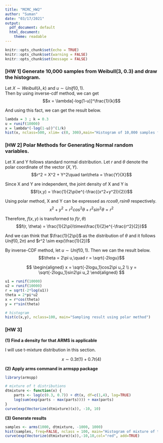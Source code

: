 ```yaml
---
title: "MCMC_HW2"
author: "Suman"
date: "03/17/2021"
output:
  pdf_document: default
  html_document:
    theme: readable
---
```



```r
knitr::opts_chunk$set(echo = TRUE)
knitr::opts_chunk$set(warning = FALSE)
knitr::opts_chunk$set(message = FALSE)
```


### [HW 1] Generate 10,000 samples from Weibull(3, 0.3) and draw the histogram.

Let $X \sim Weibull(\lambda, k)$ and $u \sim Unif(0,1)$.  
Then by using inverse-cdf method, we can get $$x = \lambda[-log(1-u)]^\frac{1}{k}$$
    
And using this fact, we can get the result below.

```r
lambda = 3 ; k = 0.3
u = runif(10000)
x = lambda*(-log(1-u))^(1/k)
hist(x, nclass=500, xlim= c(0, 300),main="Histogram of 10,000 samples from Weibull(3, 0.3)")
```


### [HW 2] Polar Methods for Generating Normal random variables.

Let X and Y follows standard normal distribution. Let $r$ and $\theta$ denote the polar coordinate of the vector $(X,Y)$. $$r^2 = X^2 + Y^2\quad tan\theta = \frac{Y}{X}$$
    
Since X and Y are independent, the joint density of X and Y is 
$$f(x,y) = \frac{1}{2\pi}e^{-\frac{(x^2+y^2)}{2}}$$
    
Using polar method, X and Y can be expressed as $rcos\theta, rsin\theta$ respectively. 
$$x^2+y^2 = r^2cos^2\theta + r^2sin^2\theta = r^2$$
    
Therefore, $f(x,y)$ is transformed to $f(r,\theta)$
$$f(r, \theta) = \frac{1}{2\pi}\times\frac{1}{2}e^{-\frac{r^2}{2}}$$
    
And we can think that $\frac{1}{2\pi}$ as the distribution of $\theta$ and it follows $Unif(0,2\pi)$ and $r^2 \sim exp(\frac{1}{2})$
    
By inverse-CDF method, let $u \sim Unif(0,1)$. Then we can the result below.
$$\theta = 2\pi u,\quad r = \sqrt{-2logu}$$

$$
\begin{aligned}
x = \sqrt{-2logu_1}cos2\pi u_2 \\
y = \sqrt{-2logu_1}sin2\pi u_2
\end{aligned}
$$
    
```r
u1 = runif(10000)
u2 = runif(10000)
r = sqrt(-2*log(u1))
theta = 2*pi*u2
x = r*cos(theta)
y = r*sin(theta)

# histogram
hist(c(x,y), nclass=100, main="Sampling result using polar method")
```


### [HW 3] 



**(1) Find a density for that ARMS is applicable**  

I will use t-mixture distribution in this section.    
  
$$ x \sim 0.3t(1) + 0.7t(4)$$


**(2) Apply arms command in armspp package**

```r
library(armspp)

# mixture of t distributions
dtmixture <- function(x) {
    parts <- log(c(0.3, 0.7)) + dt(x, df=c(1,4), log=TRUE)
    log(sum(exp(parts - max(parts)))) + max(parts)
}
curve(exp(Vectorize(dtmixture)(x)), -10, 10)
```


**(3) Generate results**  
  
```r
samples <- arms(1000, dtmixture, -1000, 1000)
hist(samples, freq=FALSE, nclass = 100, main="Histogram of mixture of t-distributions")
curve(exp(Vectorize(dtmixture)(x)),-10,10,col="red", add=TRUE)
```



